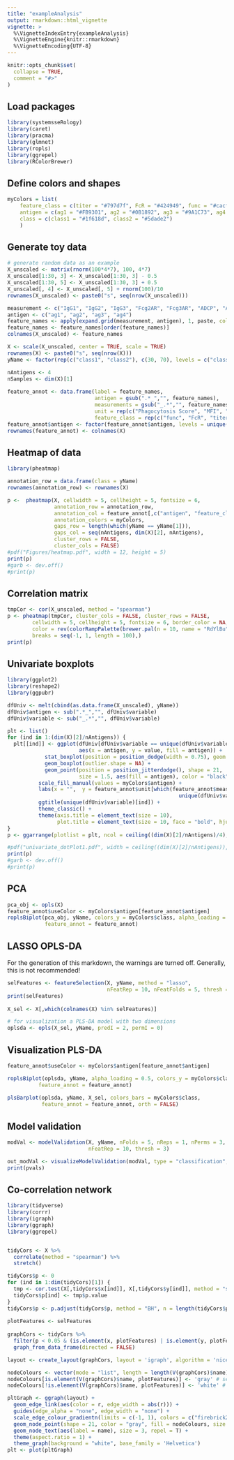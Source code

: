 ```yaml
---
title: "exampleAnalysis"
output: rmarkdown::html_vignette
vignette: >
  %\VignetteIndexEntry{exampleAnalysis}
  %\VignetteEngine{knitr::rmarkdown}
  %\VignetteEncoding{UTF-8}
---
```


```r
knitr::opts_chunk$set(
  collapse = TRUE,
  comment = "#>"
)
```

## Load packages

```r
library(systemsseRology)
library(caret)
library(pracma)
library(glmnet)
library(ropls)
library(ggrepel)
library(RColorBrewer)
```

## Define colors and shapes

```r
myColors = list(
    feature_class = c(titer = "#797d7f", FcR = "#424949", func = "#cacfd2"),
    antigen = c(ag1 = "#FB9301", ag2 = "#0B1892", ag3 = "#9A1C73", ag4 = "#1A8E00"),
    class = c(class1 = "#1f618d", class2 = "#5dade2")
    )
```

## Generate toy data

```r
# generate random data as an example
X_unscaled <- matrix(rnorm(100*4*7), 100, 4*7)  
X_unscaled[1:30, 3] <- X_unscaled[1:30, 3] - 0.5
X_unscaled[1:30, 5] <- X_unscaled[1:30, 3] + 0.5
X_unscaled[, 4] <- X_unscaled[, 5] + rnorm(100)/10
rownames(X_unscaled) <- paste0("s", seq(nrow(X_unscaled)))

measurement <- c("IgG1", "IgG2", "IgG3", "Fcg2AR", "Fcg3AR", "ADCP", "ADNP")
antigen <- c("ag1", "ag2", "ag3", "ag4")
feature_names <- apply(expand.grid(measurement, antigen), 1, paste, collapse = "_")
feature_names <- feature_names[order(feature_names)]
colnames(X_unscaled) <- feature_names

X <- scale(X_unscaled, center = TRUE, scale = TRUE) 
rownames(X) <- paste0("s", seq(nrow(X)))
yName <- factor(rep(c("class1", "class2"), c(30, 70), levels = c("class1", "class2")))

nAntigens <- 4
nSamples <- dim(X)[1]
  
feature_annot <- data.frame(label = feature_names,
                            antigen = gsub(".*_","", feature_names),
                            measurements = gsub("_.*","", feature_names),
                            unit = rep(c("Phagocytosis Score", "MFI", "MFI"), c(8, 8, 12)),
                            feature_class = rep(c("func", "FcR", "titer"), c(8, 8, 12)))
feature_annot$antigen <- factor(feature_annot$antigen, levels = unique(antigen))
rownames(feature_annot) <- colnames(X)
```

## Heatmap of data

```r
library(pheatmap)

annotation_row = data.frame(class = yName)
rownames(annotation_row) <- rownames(X)

p <-  pheatmap(X, cellwidth = 5, cellheight = 5, fontsize = 6,
               annotation_row = annotation_row, 
               annotation_col = feature_annot[,c("antigen", "feature_class")], 
               annotation_colors = myColors,
               gaps_row = length(which(yName == yName[1])), 
               gaps_col = seq(nAntigens, dim(X)[2], nAntigens), 
               cluster_rows = FALSE, 
               cluster_cols = FALSE)
#pdf("Figures/heatmap.pdf", width = 12, height = 5) 
print(p)
#garb <- dev.off()
#print(p)
```

## Correlation matrix

```r
tmpCor <- cor(X_unscaled, method = "spearman")
p <- pheatmap(tmpCor, cluster_cols = FALSE, cluster_rows = FALSE,
        cellwidth = 5, cellheight = 5, fontsize = 6, border_color = NA,
        color = rev(colorRampPalette(brewer.pal(n = 10, name = "RdYlBu"))(100)), 
        breaks = seq(-1, 1, length = 100),)
print(p)
```

## Univariate boxplots

```r
library(ggplot2)
library(reshape2)
library(ggpubr)

dfUniv <- melt(cbind(as.data.frame(X_unscaled), yName))
dfUniv$antigen <- sub(".*_","", dfUniv$variable)
dfUniv$variable <- sub("_.*","", dfUniv$variable)

plt <- list()
for (ind in 1:(dim(X)[2]/nAntigens)) {
  plt[[ind]] <- ggplot(dfUniv[dfUniv$variable == unique(dfUniv$variable)[ind],], 
                       aes(x = antigen, y = value, fill = antigen)) +
            stat_boxplot(position = position_dodge(width = 0.75), geom = 'errorbar', width = 0.2) + 
            geom_boxplot(outlier.shape = NA) + 
            geom_point(position = position_jitterdodge(), shape = 21, 
                       size = 1.5, aes(fill = antigen), color = "black") +
          scale_fill_manual(values = myColors$antigen) + 
          labs(x = "",  y = feature_annot$unit[which(feature_annot$measurement == 
                                                       unique(dfUniv$variable)[ind])[1]]) +
          ggtitle(unique(dfUniv$variable)[ind]) + 
          theme_classic() +
          theme(axis.title = element_text(size = 10),
                plot.title = element_text(size = 10, face = "bold", hjust = 0.5)) 
}
p <- ggarrange(plotlist = plt, ncol = ceiling((dim(X)[2]/nAntigens)/4), nrow = 4, common.legend = TRUE, legend = "bottom")

#pdf("univariate_dotPlot1.pdf", width = ceiling((dim(X)[2]/nAntigens)), height = 8) 
print(p)
#garb <- dev.off()
#print(p)
```

## PCA

```r
pca_obj <- opls(X)
feature_annot$useColor <- myColors$antigen[feature_annot$antigen]
roplsBiplot(pca_obj, yName, colors_y = myColors$class, alpha_loading = 0.5,
            feature_annot = feature_annot)
```

## LASSO OPLS-DA

For the generation of this markdown, the warnings are turned off. Generally, this is not recommended!

```r
selFeatures <- featureSelection(X, yName, method = "lasso",
                                nFeatRep = 10, nFeatFolds = 5, thresh = 2, alpha = 1)
print(selFeatures)
  
X_sel <- X[,which(colnames(X) %in% selFeatures)]

# for visualization a PLS-DA model with two dimensions
oplsda <- opls(X_sel, yName, predI = 2, permI = 0)

```

## Visualization PLS-DA

```r
feature_annot$useColor <- myColors$antigen[feature_annot$antigen]

roplsBiplot(oplsda, yName, alpha_loading = 0.5, colors_y = myColors$class,
          feature_annot = feature_annot)
 
plsBarplot(oplsda, yName, X_sel, colors_bars = myColors$class,
           feature_annot = feature_annot, orth = FALSE)

```

## Model validation

```r
modVal <- modelValidation(X, yName, nFolds = 5, nReps = 1, nPerms = 3, 
                          nFeatRep = 10, thresh = 3)

out_modVal <- visualizeModelValidation(modVal, type = "classification", modelColor = "gray")
print(pvals)
```

## Co-correlation network

```r
library(tidyverse)
library(corrr)
library(igraph)
library(ggraph)
library(ggrepel)


tidyCors <- X %>% 
  correlate(method = "spearman") %>% 
  stretch()

tidyCors$p <- 0
for (ind in 1:dim(tidyCors)[1]) {
  tmp <- cor.test(X[,tidyCors$x[ind]], X[,tidyCors$y[ind]], method = "spearman")
  tidyCors$p[ind] <- tmp$p.value
}
tidyCors$p <- p.adjust(tidyCors$p, method = "BH", n = length(tidyCors$p))
  
plotFeatures <- selFeatures
  
graphCors <- tidyCors %>% 
  filter(p < 0.05 & (is.element(x, plotFeatures) | is.element(y, plotFeatures))) %>% 
  graph_from_data_frame(directed = FALSE)

layout <- create_layout(graphCors, layout = 'igraph', algorithm = 'nicely')

nodeColours <- vector(mode = "list", length = length(V(graphCors)$name))
nodeColours[is.element(V(graphCors)$name, plotFeatures)] <- 'gray' # selected features
nodeColours[!is.element(V(graphCors)$name, plotFeatures)] <- 'white' # other features

pltGraph <- ggraph(layout) +
  geom_edge_link(aes(color = r, edge_width = abs(r))) +
  guides(edge_alpha = "none", edge_width = "none") +
  scale_edge_colour_gradientn(limits = c(-1, 1), colors = c("firebrick2", "dodgerblue2")) +
  geom_node_point(shape = 21, color = "gray", fill = nodeColours, size = 8, stroke = 0.5) +
  geom_node_text(aes(label = name), size = 3, repel = T) +
  theme(aspect.ratio = 1) +
  theme_graph(background = "white", base_family = 'Helvetica') 
plt <- plot(pltGraph)
```

